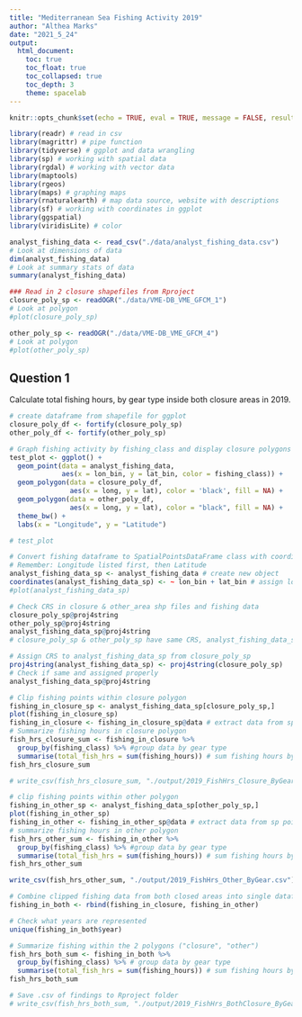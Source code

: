 ```yaml
---
title: "Mediterranean Sea Fishing Activity 2019"
author: "Althea Marks"
date: "2021_5_24"
output: 
  html_document:
    toc: true
    toc_float: true
    toc_collapsed: true
    toc_depth: 3
    theme: spacelab
---
```


```r
knitr::opts_chunk$set(echo = TRUE, eval = TRUE, message = FALSE, results = "hide", warning = FALSE)
```

```r
library(readr) # read in csv
library(magrittr) # pipe function
library(tidyverse) # ggplot and data wrangling
library(sp) # working with spatial data
library(rgdal) # working with vector data
library(maptools)
library(rgeos)
library(maps) # graphing maps
library(rnaturalearth) # map data source, website with descriptions
library(sf) # working with coordinates in ggplot
library(ggspatial)
library(viridisLite) # color
```

```r
analyst_fishing_data <- read_csv("./data/analyst_fishing_data.csv")
# Look at dimensions of data
dim(analyst_fishing_data)
# Look at summary stats of data
summary(analyst_fishing_data)

### Read in 2 closure shapefiles from Rproject
closure_poly_sp <- readOGR("./data/VME-DB_VME_GFCM_1")
# Look at polygon
#plot(closure_poly_sp)

other_poly_sp <- readOGR("./data/VME-DB_VME_GFCM_4")
# Look at polygon
#plot(other_poly_sp)
```

## Question 1

Calculate total fishing hours, by gear type inside both closure areas in 2019.

```r
# create dataframe from shapefile for ggplot
closure_poly_df <- fortify(closure_poly_sp)
other_poly_df <- fortify(other_poly_sp)

# Graph fishing activity by fishing_class and display closure polygons
test_plot <- ggplot() +
  geom_point(data = analyst_fishing_data,
             aes(x = lon_bin, y = lat_bin, color = fishing_class)) +
  geom_polygon(data = closure_poly_df,
               aes(x = long, y = lat), color = 'black', fill = NA) +
  geom_polygon(data = other_poly_df,
               aes(x = long, y = lat), color = "black", fill = NA) +
  theme_bw() +
  labs(x = "Longitude", y = "Latitude")

# test_plot

# Convert fishing dataframe to SpatialPointsDataFrame class with coordinates from columns
# Remember: Longitude listed first, then Latitude
analyst_fishing_data_sp <- analyst_fishing_data # create new object
coordinates(analyst_fishing_data_sp) <- ~ lon_bin + lat_bin # assign long & lat to coordinates
#plot(analyst_fishing_data_sp)

# Check CRS in closure & other_area shp files and fishing data
closure_poly_sp@proj4string
other_poly_sp@proj4string
analyst_fishing_data_sp@proj4string
# closure_poly_sp & other_poly_sp have same CRS, analyst_fishing_data_sp has no CRS

# Assign CRS to analyst_fishing_data_sp from closure_poly_sp
proj4string(analyst_fishing_data_sp) <- proj4string(closure_poly_sp)
# Check if same and assigned properly
analyst_fishing_data_sp@proj4string 

# Clip fishing points within closure polygon
fishing_in_closure_sp <- analyst_fishing_data_sp[closure_poly_sp,]
plot(fishing_in_closure_sp)
fishing_in_closure <- fishing_in_closure_sp@data # extract data from sp points dataframe
# Summarize fishing hours in closure polygon
fish_hrs_closure_sum <- fishing_in_closure %>%
  group_by(fishing_class) %>% #group data by gear type
  summarise(total_fish_hrs = sum(fishing_hours)) # sum fishing hours by gear type
fish_hrs_closure_sum

# write_csv(fish_hrs_closure_sum, "./output/2019_FishHrs_Closure_ByGear.csv")

# clip fishing points within other polygon
fishing_in_other_sp <- analyst_fishing_data_sp[other_poly_sp,]
plot(fishing_in_other_sp)
fishing_in_other <- fishing_in_other_sp@data # extract data from sp points dataframe
# summarize fishing hours in other polygon
fish_hrs_other_sum <- fishing_in_other %>% 
  group_by(fishing_class) %>% #group data by gear type
  summarise(total_fish_hrs = sum(fishing_hours)) # sum fishing hours by gear type
fish_hrs_other_sum

write_csv(fish_hrs_other_sum, "./output/2019_FishHrs_Other_ByGear.csv")

# Combine clipped fishing data from both closed areas into single dataframe
fishing_in_both <- rbind(fishing_in_closure, fishing_in_other)

# Check what years are represented
unique(fishing_in_both$year)

# Summarize fishing within the 2 polygons ("closure", "other")
fish_hrs_both_sum <- fishing_in_both %>% 
  group_by(fishing_class) %>% # group data by gear type
  summarise(total_fish_hrs = sum(fishing_hours)) # sum fishing hours by gear type
fish_hrs_both_sum

# Save .csv of findings to Rproject folder
# write_csv(fish_hrs_both_sum, "./output/2019_FishHrs_BothClosure_ByGear.csv")
```

